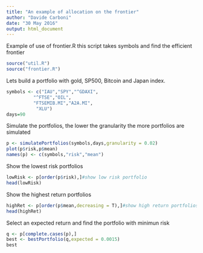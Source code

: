 ```yaml
---
title: "An example of allocation on the frontier"
author: "Davide Carboni"
date: "30 May 2016"
output: html_document
---
```


Example of use of frontier.R this script takes symbols and find the efficient frontier 

```r
source("util.R")
source("frontier.R")

```

Lets build a portfolio with gold, SP500, Bitcoin and Japan index.
```r
symbols <- c("IAU","SPY","^GDAXI",
          "^FTSE","OIL",
          "FTSEMIB.MI","A2A.MI",
           "XLU")
days=90

```


Simulate the portfolios, the lower the granularity the more portfolios are simulated
```r
p <- simulatePortfolios(symbols,days,granularity = 0.02)
plot(p$risk,p$mean)
names(p) <- c(symbols,"risk","mean")
```


Show the lowest risk portfolios
```r
lowRisk <- p[order(p$risk),]#show low risk portfolio
head(lowRisk)
```

Show the highest return portfolios
```r

highRet <- p[order(p$mean,decreasing = T),]#show high return portfolios
head(highRet)
```

Select an expected return and find the portfolio with minimun risk
```r
q <- p[complete.cases(p),]
best <- bestPortfolio(q,expected = 0.0015)
best
```



